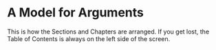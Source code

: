 # A Model for Arguments

This is how the Sections and Chapters are arranged. If you get lost, the Table of Contents is always on the left side of the screen.  

